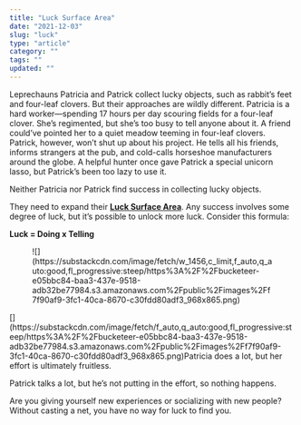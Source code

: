 ```yaml
---
title: "Luck Surface Area"
date: "2021-12-03"
slug: "luck"
type: "article"
category: ""
tags: ""
updated: ""
---
```


Leprechauns Patricia and Patrick collect lucky objects, such as rabbit’s feet and four-leaf clovers. But their approaches are wildly different. Patricia is a hard worker—spending 17 hours per day scouring fields for a four-leaf clover. She’s regimented, but she’s too busy to tell anyone about it. A friend could’ve pointed her to a quiet meadow teeming in four-leaf clovers. Patrick, however, won’t shut up about his project. He tells all his friends, informs strangers at the pub, and cold-calls horseshoe manufacturers around the globe. A helpful hunter once gave Patrick a special unicorn lasso, but Patrick’s been too lazy to use it.

Neither Patricia nor Patrick find success in collecting lucky objects.

They need to expand their **[Luck Surface Area](https://www.codusoperandi.com/posts/increasing-your-luck-surface-area)**. Any success involves some degree of luck, but it’s possible to unlock more luck. Consider this formula:

**Luck = Doing x Telling**

<figure class="wp-block-image">![](https://substackcdn.com/image/fetch/w_1456,c_limit,f_auto,q_auto:good,fl_progressive:steep/https%3A%2F%2Fbucketeer-e05bbc84-baa3-437e-9518-adb32be77984.s3.amazonaws.com%2Fpublic%2Fimages%2Ff7f90af9-3fc1-40ca-8670-c30fdd80adf3_968x865.png)</figure>[](https://substackcdn.com/image/fetch/f_auto,q_auto:good,fl_progressive:steep/https%3A%2F%2Fbucketeer-e05bbc84-baa3-437e-9518-adb32be77984.s3.amazonaws.com%2Fpublic%2Fimages%2Ff7f90af9-3fc1-40ca-8670-c30fdd80adf3_968x865.png)Patricia does a lot, but her effort is ultimately fruitless.

Patrick talks a lot, but he’s not putting in the effort, so nothing happens.

Are you giving yourself new experiences or socializing with new people? Without casting a net, you have no way for luck to find you.